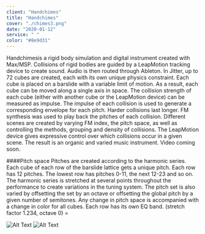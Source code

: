```yaml
---
client: "Handchimes"
title: "Handchimes"
cover: "./chimes3.png"
date: "2020-01-12"
service: " "
color: "#8e9d31"
---
```

Handchimesis a rigid body simulation and digital instrument created with
Max/MSP. Collisions of rigid bodies are guided by a LeapMotion tracking device to create
sound. Audio is then routed through Ableton.
In Jitter, up to 72 cubes are created, each with its own unique physics constraint. Each
cube is placed on a barslide with a variable limit of motion. As a result, each cube can be moved
along a single axis in space. The collision strength of each cube (either with another cube or the
LeapMotion device) can be measured as impulse. The impulse of each collision is used to
generate a corresponding envelope for each pitch. Harder collisions last longer.
FM synthesis was used to play back the pitches of each collision. Different scenes are
created by varying FM index, the pitch space, as well as controlling the methods, grouping and
density of collisions. The LeapMotion device gives expressive control over which collisions
occur in a given scene. The result is an organic and varied music instrument. Video coming soon.

####Pitch space
Pitches are created according to the harmonic series. Each cube of each row of the barslide
lattice gets a unique pitch. Each row has 12 pitches. The lowest row has pitches 0-11, the next
12-23 and so on. The harmonic series is stretched at several points throughout the performance
to create variations in the tuning system. The pitch set is also varied by offsetting the set by an
octave or offsetting the global pitch by a given number of semitones. Any change in pitch space is accompanied with a change in color for all cubes.
Each row has its own EQ band.
(stretch factor 1.234, octave 0) =

![Alt Text](chimes.png "chimes")
![Alt Text](chimes3.png "chimes")
